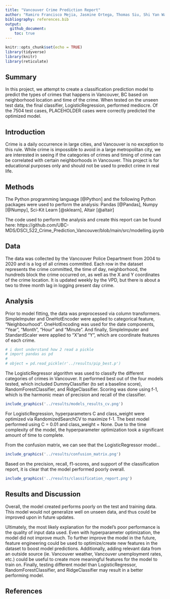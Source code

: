 ```yaml
---
title: "Vancouver Crime Prediction Report"
author: "Ramiro Francisco Mejia, Jasmine Ortega, Thomas Siu, Shi Yan Wang </br>"
bibliography: references.bib
output: 
  github_document:
    toc: true
---
```


```r
knitr::opts_chunk$set(echo = TRUE)
library(tidyverse)
library(knitr)
library(reticulate)
```

## Summary

In this project, we attempt to create a classification prediction model to predict the types of crimes that happens in Vancouver, BC based on neighborhood location and time of the crime. When tested on the unseen test data, the final classifier, LogisticRegression, performed mediocre. Of the 7504 test cases, PLACEHOLDER cases were correctly predicted the optimized model.

## Introduction

Crime is a daily occurrence in large cities, and Vancouver is no exception to this rule. While crime is impossible to avoid in a large metropolitan city, we are interested in seeing if the categories of crimes and timing of crime can be correlated with certain neighborhoods in Vancouver. This project is for educational purposes only and should not be used to predict crime in real life. 

## Methods
The Python programming language [@Python] and the following Python packages were used to perform the analysis: Pandas [@Pandas], Numpy [@Numpy], Sci-Kit Learn [@sklearn], Altair [@altair]


The code used to perform the analysis and create this report can be found here: https://github.com/UBC-MDS/DSCI_522_Crime_Prediction_Vancouver/blob/main/src/modelling.ipynb


## Data
The data was collected by the Vancouver Police Department from 2004 to 2020 and is a log of all crimes committed. Each row in the dataset represents the crime committed, the time of day, neighborhood, the hundreds block the crime occurred on, as well as the X and Y coordinates of the crime location. It is updated weekly by the VPD, but there is about a two to three month lag in logging present day crime. 

## Analysis
Prior to model fitting, the data was preprocessed via column transformers. SimpleImputer and OneHotEncoder were applied to categorical feature, "Neighbourhood". OneHotEncoding was used for the date components, "Year", "Month", "Hour" and "Minute". And finally, SimpleImputer and StandardScaler were applied to "X"and "Y", which are coordinate features of each crime. 

```python
# i dont understand how 2 read a pickle
# import pandas as pd
# 
# object = pd.read_pickle(r'../results/pip_best.p')
```


The LogisticRegressor algorithm was used to classify the different categories of crimes in Vancouver. It performed best out of the four models tested, which included DummyClassifier (to set a baseline score), RandomForestClassifier, and RidgeClassifier. Scoring was done using f-1, which is the harmonic mean of precision and recall of the classifier. 


```r

include_graphics('../results/models_results_cv.png')

```

For LogisticRegression, hyperparameters C and class_weight were optimized via RandomizedSearchCV to maximize f-1. The best model performed using C = 0.01 and class_weight = None. Due to the time complexity of the model, the hyperparameter optimization took a significant amount of time to complete. 


From the confusion matrix, we can see that the LogisticRegressor model...

```r

include_graphics('../results/confusion_matrix.png')

```
Based on the precision, recall, f1-scores, and support of the classification report, it is clear that the model performed poorly overall. 
```r

include_graphics('../results/classification_report.png')

```

## Results and Discussion
Overall, the model created performs poorly on the test and training data. This model would not generalize well on unseen data, and thus could be improved upon in future updates. 

Ultimately, the most likely explanation for the model's poor performance is the quality of input data used. Even with hyperparameter optimization, the model did not improve much. To further improve the model in the future, feature engineering could be used to optimize/create new features in the dataset to boost model predictions. Additionally, adding relevant data from an outside source (ie. Vancouver weather, Vancouver unemployment rates, etc.) could be useful to create more meaningful features for the model to train on. Finally, testing different model than LogisticRegressor, RandomForestClassifier, and RidgeClassifier may result in a better performing model. 



## References

